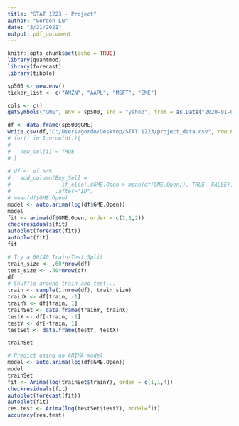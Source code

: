 ```yaml
---
title: "STAT 1223 - Project"
author: "Gordon Lu"
date: "3/21/2021"
output: pdf_document
---
```


```r
knitr::opts_chunk$set(echo = TRUE)
library(quantmod)
library(forecast)
library(tibble)

```

```r

sp500 <- new.env()
ticker_list <- c("AMZN", "AAPL", "MSFT", "GME")

cols <- c()
getSymbols("GME", env = sp500, src = "yahoo", from = as.Date("2020-01-01"), to = Sys.Date())

df <- data.frame(sp500$GME)
write.csv(df,"C:/Users/gordo/Desktop/STAT 1223/project_data.csv", row.names = FALSE)
# for(i in 1:nrow(df)){
#   
#   new_col[i] = TRUE  
# }
  
# df <- df %>%
#   add_column(Buy_Sell = 
#                if_else(.$GME.Open > mean(df[GME.Open]), TRUE, FALSE),
#              .after="ID")
# mean(df$GME.Open)
model <- auto.arima(log(df$GME.Open))
model
fit <- arima(df$GME.Open, order = c(2,1,2))
checkresiduals(fit)
autoplot(forecast(fit))
autoplot(fit)
fit
```
```r
# Try a 60/40 Train-Test Split
train_size <- .60*nrow(df)
test_size <- .40*nrow(df)
df
# Shuffle around train and test...
train <- sample(1:nrow(df), train_size)
trainX <- df[train, -1]
trainY <- df[train, 1] 
trainSet <- data.frame(trainY, trainX)
testX <- df[-train, -1]
testY <- df[-train, 1]
testSet <- data.frame(testY, testX)

trainSet
```
```r
# Predict using an ARIMA model
model <- auto.arima(log(df$GME.Open))
model
trainSet
fit <- Arima(log(trainSet$trainY), order = c(1,1,4))
checkresiduals(fit)
autoplot(forecast(fit))
autoplot(fit)
res.test <- Arima(log(testSet$testY), model=fit)
accuracy(res.test)
```

